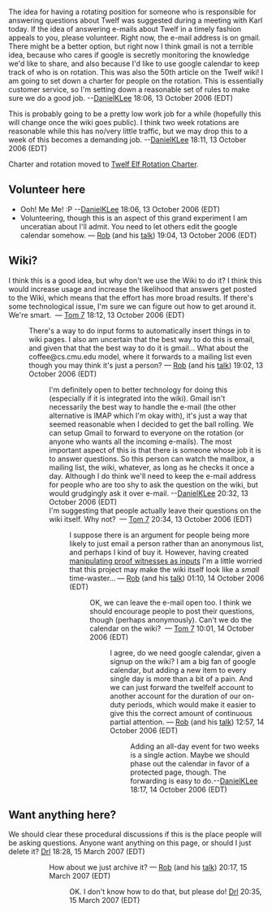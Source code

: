 The idea for having a rotating position for someone who is responsible for answering questions about Twelf was suggested during a meeting with Karl today. If the idea of answering e-mails about Twelf in a timely fashion appeals to you, please volunteer. Right now, the e-mail address is on gmail. There might be a better option, but right now I think gmail is not a terrible idea, because who cares if google is secretly monitoring the knowledge we'd like to share, and also because I'd like to use google calendar to keep track of who is on rotation. This was also the 50th article on the Twelf wiki! I am going to set down a charter for people on the rotation. This is essentially customer service, so I'm setting down a reasonable set of rules to make sure we do a good job. --[[User:DanielKLee|DanielKLee]] 18:06, 13 October 2006 (EDT)

This is probably going to be a pretty low work job for a while (hopefully this will change once the wiki goes public). I think two week rotations are reasonable while this has no/very little traffic, but we may drop this to a week of this becomes a demanding job. --[[User:DanielKLee|DanielKLee]] 18:11, 13 October 2006 (EDT)

Charter and rotation moved to [[Twelf Elf Rotation Charter]].

== Volunteer here ==

*Ooh! Me Me! :P  --[[User:DanielKLee|DanielKLee]] 18:06, 13 October 2006 (EDT)
*Volunteering, though this is an aspect of this grand experiment I am unceratian about I'll admit. You need to let others edit the google calendar somehow. — [[User:rsimmons|Rob]] (and his [[User talk:rsimmons|talk]]) 19:04, 13 October 2006 (EDT)



== Wiki? ==

I think this is a good idea, but why don't we use the Wiki to do it? I think this would increase usage and increase the likelihood that answers get posted to the Wiki, which means that the effort has more broad results. If there's some technological issue, I'm sure we can figure out how to get around it. We're smart. &nbsp;&mdash;&nbsp;[[User:Tom7|Tom 7]] 18:12, 13 October 2006 (EDT)
: There's a way to do input forms to automatically insert things in to wiki pages. I also am uncertain that the best way to do this is email, and given that that the best way to do it is gmail... What about the coffee@cs.cmu.edu model, where it forwards to a mailing list even though you may think it's just a person? — [[User:rsimmons|Rob]] (and his [[User talk:rsimmons|talk]]) 19:02, 13 October 2006 (EDT)
:: I'm definitely open to better technology for doing this (especially if it is integrated into the wiki). Gmail isn't necessarily the best way to handle the e-mail (the other alternative is IMAP which I'm okay with), it's just a way that seemed reasonable when I decided to get the ball rolling. We can setup Gmail to forward to everyone on the rotation (or anyone who wants all the incoming e-mails). The most important aspect of this is that there is someone whose job it is to answer questions. So this person can watch the mailbox, a mailing list, the wiki, whatever, as long as he checks it once a day. Although I do think we'll need to keep the e-mail address for people who are too shy to ask the question on the wiki, but would grudgingly ask it over e-mail. --[[User:DanielKLee|DanielKLee]] 20:32, 13 October 2006 (EDT)
:: I'm suggesting that people actually leave their questions on the wiki itself. Why not? &nbsp;&mdash;&nbsp;[[User:Tom7|Tom 7]] 20:34, 13 October 2006 (EDT)
::: I suppose there is an argument for people being more likely to just email a person rather than an anonymous list, and perhaps I kind of buy it. However, having created [[manipulating proof witnesses as inputs]] I'm a little worried that this project may make the wiki itself look like a ''small'' time-waster... — [[User:rsimmons|Rob]] (and his [[User talk:rsimmons|talk]]) 01:10, 14 October 2006 (EDT)
:::: OK, we can leave the e-mail open too. I think we should encourage people to post their questions, though (perhaps anonymously). Can't we do the calendar on the wiki? &nbsp;&mdash;&nbsp;[[User:Tom7|Tom 7]] 10:01, 14 October 2006 (EDT)
::::: I agree, do we need google calendar, given a signup on the wiki? I am a big fan of google calendar, but adding a new item to every single day is more than a bit of a pain. And we can just forward the twelfelf account to another account for the duration of our on-duty periods, which would make it easier to give this the correct amount of continuous partial attention. — [[User:rsimmons|Rob]] (and his [[User talk:rsimmons|talk]]) 12:57, 14 October 2006 (EDT)
:::::: Adding an all-day event for two weeks is a single action. Maybe we should phase out the calendar in favor of a protected page, though. The forwarding is easy to do.--[[User:DanielKLee|DanielKLee]] 18:17, 14 October 2006 (EDT)

== Want anything here? ==

We should clear these procedural discussions if this is the place people will be asking questions.  Anyone want anything on this page, or should I just delete it?  [[User:Drl|Drl]] 18:28, 15 March 2007 (EDT)
:: How about we just archive it? — [[User:rsimmons|Rob]] (and his [[User talk:rsimmons|talk]]) 20:17, 15 March 2007 (EDT)
::: OK. I don't know how to do that, but please do!  [[User:Drl|Drl]] 20:35, 15 March 2007 (EDT)